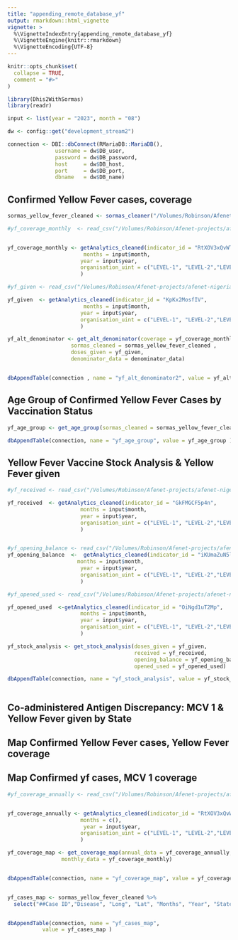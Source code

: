 ```yaml
---
title: "appending_remote_database_yf"
output: rmarkdown::html_vignette
vignette: >
  %\VignetteIndexEntry{appending_remote_database_yf}
  %\VignetteEngine{knitr::rmarkdown}
  %\VignetteEncoding{UTF-8}
---
```


```r
knitr::opts_chunk$set(
  collapse = TRUE,
  comment = "#>"
)
```

```r
library(Dhis2WithSormas)
library(readr)
```

```r

input <- list(year = "2023", month = "08")

dw <- config::get("development_stream2")

connection <- DBI::dbConnect(RMariaDB::MariaDB(),
               username = dw$DB_user,
               password = dw$DB_password,
               host     = dw$DB_host,
               port     = dw$DB_port,
               dbname   = dw$DB_name)
```


##  Confirmed Yellow Fever cases, coverage

```r
sormas_yellow_fever_cleaned <- sormas_cleaner("/Volumes/Robinson/Afenet-projects/afenet-nigeria/Dhis2WithSormas/data-raw/sormas_yf_cases_May_2024.csv", disease = "yellow fever")
```


```r
#yf_coverage_monthly  <- read_csv("/Volumes/Robinson/Afenet-projects/afenet-nigeria/Dhis2WithSormas/data-raw/yf_coverage_monthly.csv")


yf_coverage_monthly <- getAnalytics_cleaned(indicator_id = "RtXOV3xQvWT",
                        months = input$month,
                       year = input$year,
                       organisation_uint = c("LEVEL-1", "LEVEL-2","LEVEL-3")
                       )
```


```r
#yf_given <- read_csv("/Volumes/Robinson/Afenet-projects/afenet-nigeria/Dhis2WithSormas/data-raw/yf_Vaccine_Given.csv")

yf_given  <- getAnalytics_cleaned(indicator_id = "KpKx2MosfIV",
                        months = input$month,
                       year = input$year,
                       organisation_uint = c("LEVEL-1", "LEVEL-2","LEVEL-3")
                       )

```

```r

yf_alt_denominator <- get_alt_denominator(coverage = yf_coverage_monthly,
                    sormas_cleaned = sormas_yellow_fever_cleaned ,
                    doses_given = yf_given, 
                    denominator_data = denominator_data)


dbAppendTable(connection , name = "yf_alt_denominator2", value = yf_alt_denominator )


```


## Age Group of Confirmed Yellow Fever Cases by Vaccination Status

```r

yf_age_group <- get_age_group(sormas_cleaned = sormas_yellow_fever_cleaned )

dbAppendTable(connection, name = "yf_age_group", value = yf_age_group )

```


## Yellow Fever Vaccine Stock Analysis & Yellow Fever given

```r
#yf_received <- read_csv("/Volumes/Robinson/Afenet-projects/afenet-nigeria/Dhis2WithSormas/data-raw/yf_Received.csv")

yf_received  <- getAnalytics_cleaned(indicator_id = "GkFMGCF5p4n",
                       months = input$month,
                       year = input$year,
                       organisation_uint = c("LEVEL-1", "LEVEL-2","LEVEL-3")
                       )



```


```r
#yf_opening_balance <- read_csv("/Volumes/Robinson/Afenet-projects/afenet-nigeria/Dhis2WithSormas/data-raw/yf_OB.csv")
yf_opening_balance  <-  getAnalytics_cleaned(indicator_id = "iKUmaZuN5l0",
                      months = input$month,
                       year = input$year,
                       organisation_uint = c("LEVEL-1", "LEVEL-2","LEVEL-3")
                       )
```


```r
#yf_opened_used <- read_csv("/Volumes/Robinson/Afenet-projects/afenet-nigeria/Dhis2WithSormas/data-raw/yf_Doses_Opened.csv")

yf_opened_used  <-getAnalytics_cleaned(indicator_id = "OiNgd1uT2Mp",
                       months = input$month,
                       year = input$year,
                       organisation_uint = c("LEVEL-1", "LEVEL-2","LEVEL-3")
                       )
```


```r

yf_stock_analysis <- get_stock_analysis(doses_given = yf_given,
                                        received = yf_received,
                                        opening_balance = yf_opening_balance,
                                        opened_used = yf_opened_used)

dbAppendTable(connection, name = "yf_stock_analysis", value = yf_stock_analysis )



```


## Co-administered Antigen Discrepancy: MCV 1 & Yellow Fever given by State

## Map  Confirmed Yellow Fever cases, Yellow Fever coverage


## Map Confirmed yf cases, MCV 1 coverage


```r
#yf_coverage_annually <- read_csv("/Volumes/Robinson/Afenet-projects/afenet-nigeria/Dhis2WithSormas/data-raw/yf_coverage_annualized.csv")


yf_coverage_annually <- getAnalytics_cleaned(indicator_id = "RtXOV3xQvWT",
                       months = c(),
                        year = input$year,
                       organisation_uint = c("LEVEL-1", "LEVEL-2","LEVEL-3")
                       )
```


```r
yf_coverage_map <- get_coverage_map(annual_data = yf_coverage_annually,
                 monthly_data = yf_coverage_monthly)


dbAppendTable(connection, name = "yf_coverage_map", value = yf_coverage_map)



```


```r
yf_cases_map <- sormas_yellow_fever_cleaned %>%
  select("##Case ID","Disease", "Long", "Lat", "Months", "Year", "State", "LGA")


dbAppendTable(connection, name = "yf_cases_map",
           value = yf_cases_map )


```





